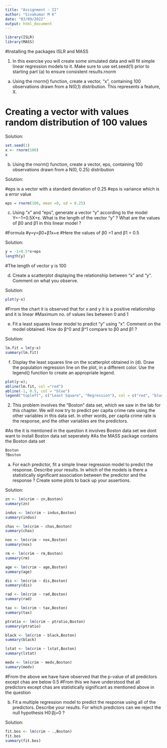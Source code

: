---
title: "Assignment - II"
author: "Sivakumar M K"
date: "03/09/2022"
output: html_document
---

```{r}
library(ISLR)
library(MASS)
```

#Installing the packages ISLR and MASS 

1. In this exercise you will create some simulated data and will fit simple linear regression models to it. Make sure to use set.seed(1) prior to starting part (a) to ensure consistent results.rnorm

a.	Using the rnorm() function, create a vector, “x”, containing 100 observations drawn from a N(0,1) distribution. This represents a feature, X.

# Creating a vector with values random distribution of 100 values

Solution:
```{r}
set.seed(1)
x <- rnorm(100)
x
```


b. Using the rnorm() function, create a vector, eps, containing 100 observations drawn from a N(0, 0.25) distribution 

Solution:

#eps is a vector with a standard deviation of 0.25
#eps is variance which is a error value 

```{r}
eps = rnorm(100, mean =0, sd = 0.25)
```


c.	Using “x” and “eps”, generate a vector “y” according to the model   Y=−1+0.5X+ε.
What is the length of the vector “y” ? What are the values of β0 and β1 in this linear model ?

#Formula 
#y=y=β0+β1x+e
#Here the values of β0 =1 and β1 = 0.5


Solution:
```{r}
y = -1+0.5*x+eps
length(y)
```
#The length of vector y is 100

d.	Create a scatterplot displaying the relationship between “x” and “y”. Comment on what you observe.

Solution:
```{r}
plot(y~x)
```
#Frrom the chart it is observed that for x and y it is a positive relationship and it is linear 
#Maximum no. of values lies between 0 and 1


e.	Fit a least squares linear model to predict “y” using “x”. Comment on the model obtained. How do β^0 and β^1 compare to β0 and β1 ?

Solution:
```{r}
lm.fit = lm(y~x)
summary(lm.fit)
```



f.	Display the least squares line on the scatterplot obtained in (d). Draw the population regression line on the plot, in a different color. Use the legend() function to create an appropriate legend.
```{r}
plot(y~x); 
abline(lm.fit, col ="red") 
abline(-1, 0.5, col = "blue")
legend("topleft", c("Least Square", "Regression"), col = c("red", "blue"), lty = c(1, 1))

```



2.  This problem involves the “Boston” data set, which we saw in the lab for this chapter. We will now try to predict per capita crime rate using the other variables in this data set. In other words, per capita crime rate is the response, and the other variables are the predictors.


#As the it is mentioned in the question it involves Boston data set we dont want to install Boston data set seperately
#As the MASS package contains the Boston data set 


```{r}
Boston
?Boston
```


a.	For each predictor, fit a simple linear regression model to predict the response. Describe your results. In which of the models is there a statistically significant association between the predictor and the response ? Create some plots to back up your assertions.

Solution:

```{r}
zn <- lm(crim ~ zn,Boston)
summary(zn)
```
```{r}
indus <- lm(crim ~ indus,Boston)
summary(indus)
```

```{r}
chas <- lm(crim ~ chas,Boston)
summary(chas)
```

```{r}
nox <- lm(crim ~ nox,Boston)
summary(nox)
```

```{r}
rm <- lm(crim ~ rm,Boston)
summary(rm)
```

```{r}
age <- lm(crim ~ age,Boston)
summary(age)
```

```{r}
dis <- lm(crim ~ dis,Boston)
summary(dis)
```

```{r}
rad <- lm(crim ~ rad,Boston)
summary(rad)
```

```{r}
tax <- lm(crim ~ tax,Boston)
summary(tax)
```

```{r}
ptratio <- lm(crim ~ ptratio,Boston)
summary(ptratio)
```

```{r}
black <- lm(crim ~ black,Boston)
summary(black)
```

```{r}
lstat <- lm(crim ~ lstat,Boston)
summary(lstat)
```

```{r}
medv <- lm(crim ~ medv,Boston)
summary(medv)
```
#From the above we have have observed that the p-value of all predictors except chas are below 0.5 
#From this we have understood that all predictors except chas are statistically significant as mentioned above in the question




b.	Fit a multiple regression model to predict the response using all of the predictors. Describe your results. For which predictors can we reject the null hypothesis H0:βj=0 ?


Solution:
```{r}
fit.bos <- lm(crim ~ .,Boston)
fit.bos
summary(fit.bos)
```




